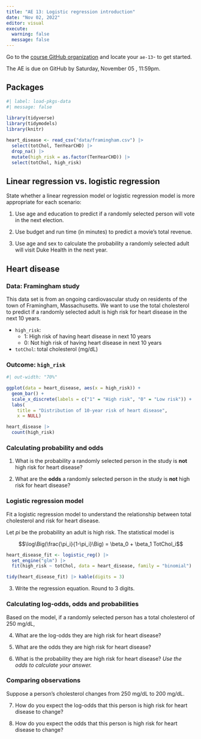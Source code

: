 ```yaml
---
title: "AE 13: Logistic regression introduction"
date: "Nov 02, 2022"
editor: visual
execute: 
  warning: false
  message: false
---
```


::: callout-important
Go to the [course GitHub organization](https://github.com/sta210-fa22) and locate your `ae-13`- to get started.

The AE is due on GitHub by Saturday, November 05 , 11:59pm.
:::

## Packages

```r
#| label: load-pkgs-data
#| message: false
 
library(tidyverse)
library(tidymodels)
library(knitr)

heart_disease <- read_csv("data/framingham.csv") |>
  select(totChol, TenYearCHD) |>
  drop_na() |>
  mutate(high_risk = as.factor(TenYearCHD)) |>
  select(totChol, high_risk)
```

## Linear regression vs. logistic regression

State whether a linear regression model or logistic regression model is more appropriate for each scenario:

1.  Use age and education to predict if a randomly selected person will vote in the next election.

2.  Use budget and run time (in minutes) to predict a movie's total revenue.

3.  Use age and sex to calculate the probability a randomly selected adult will visit Duke Health in the next year.

## Heart disease

### Data: Framingham study

This data set is from an ongoing cardiovascular study on residents of the town of Framingham, Massachusetts. We want to use the total cholesterol to predict if a randomly selected adult is high risk for heart disease in the next 10 years.

-   `high_risk`:
    -   1: High risk of having heart disease in next 10 years
    -   0: Not high risk of having heart disease in next 10 years
-   `totChol`: total cholesterol (mg/dL)

### Outcome: `high_risk`

```r
#| out-width: "70%"

ggplot(data = heart_disease, aes(x = high_risk)) + 
  geom_bar() + 
  scale_x_discrete(labels = c("1" = "High risk", "0" = "Low risk")) +
  labs(
    title = "Distribution of 10-year risk of heart disease", 
    x = NULL)
```

```r
heart_disease |>
  count(high_risk)
```

### Calculating probability and odds

1.  What is the probability a randomly selected person in the study is **not** high risk for heart disease?

2.  What are the **odds** a randomly selected person in the study is **not** high risk for heart disease?

### Logistic regression model

Fit a logistic regression model to understand the relationship between total cholesterol and risk for heart disease.

Let $pi$ be the probability an adult is high risk. The statistical model is

$$\log\Big(\frac{\pi_i}{1-\pi_i}\Big) = \beta_0 + \beta_1 TotChol_i$$

```r
heart_disease_fit <- logistic_reg() |>
  set_engine("glm") |>
  fit(high_risk ~ totChol, data = heart_disease, family = "binomial")

tidy(heart_disease_fit) |> kable(digits = 3)
```

3.  Write the regression equation. Round to 3 digits.

### Calculating log-odds, odds and probabilities

Based on the model, if a randomly selected person has a total cholesterol of 250 mg/dL,

4.  What are the log-odds they are high risk for heart disease?

5.  What are the odds they are high risk for heart disease?

6.  What is the probability they are high risk for heart disease? *Use the odds to calculate your answer.*

### Comparing observations

Suppose a person's cholesterol changes from 250 mg/dL to 200 mg/dL.

7.  How do you expect the log-odds that this person is high risk for heart disease to change?

8.  How do you expect the odds that this person is high risk for heart disease to change?
